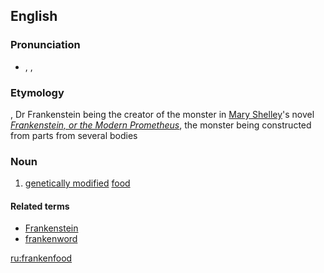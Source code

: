 ==English==

===Pronunciation===
* {{enPR|frăngk'(ə)n-fo͞od"}}, {{IPA|/ˈfɹæŋk(ə)nˌfuːd/}}, {{X-SAMPA|/"fr{Nk(@)n%fu:d/}}

===Etymology===
{{blend|Frankenstein|food}}, Dr Frankenstein being the creator of the monster in [[w:Mary_Shelley|Mary Shelley]]'s novel ''[[w:Frankenstein|Frankenstein, or the Modern Prometheus]]'', the monster being constructed from parts from several bodies

===Noun===
{{en-noun|-}}

# {{context|colloquial|derogatory|lang=en}} [[genetically modified]] [[food]]

====Related terms====
* [[Frankenstein]]
* [[frankenword]]

[[ru:frankenfood]]